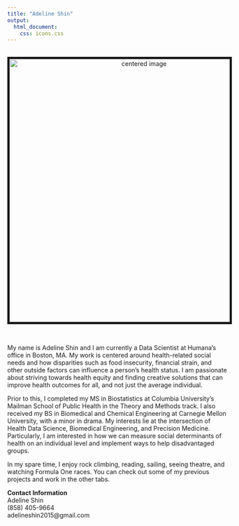 ```yaml
---
title: "Adeline Shin"
output: 
  html_document:
    css: icons.css
---
```

<head>
<!-- Global site tag (gtag.js) - Google Analytics -->
<script async src="https://www.googletagmanager.com/gtag/js?id=UA-91329217-2"></script>
<script>
  window.dataLayer = window.dataLayer || [];
  function gtag(){dataLayer.push(arguments);}
  gtag('js', new Date());

  gtag('config', 'UA-91329217-2');
</script>
</head>

<br> <center>
<img src="./files/IMG_0006.jpg" style="border:5px solid" width="600" height="auto" alt="centered image">
</center> <br>

My name is Adeline Shin and I am currently a Data Scientist at Humana's office in Boston, MA. My work is centered around health-related social needs and how disparities such as food insecurity, financial strain, and other outside factors can influence a person's health status. I am passionate about striving towards health equity and finding creative solutions that can improve health outcomes for all, and not just the average individual.

Prior to this, I completed my MS in Biostatistics at Columbia University's Mailman School of Public Health in the Theory and Methods track. I also received my BS in Biomedical and Chemical Engineering at Carnegie Mellon University, with a minor in drama. My interests lie at the intersection of Health Data Science, Biomedical Engineering, and Precision Medicine. Particularly, I am interested in how we can measure social determinants of health on an individual level and implement ways to help disadvantaged groups.

In my spare time, I enjoy rock climbing, reading, sailing, seeing theatre, and watching Formula One races. You can check out some of my previous projects and work in the other tabs.


**Contact Information**  
Adeline Shin  
(858) 405-9664  
adelineshin2015@gmail.com
